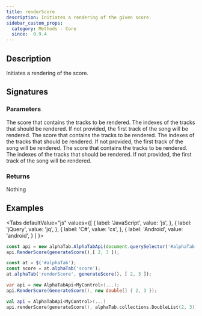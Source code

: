 ```yaml
---
title: renderScore
description: Initiates a rendering of the given score.
sidebar_custom_props:
  category: Methods - Core
  since:  0.9.4
---
```


<SinceBadge since="0.9.4" />


## Description
Initiates a rendering of the score. 

## Signatures

<TypeTable>
    <TypeRow type="js" name="function renderScore(score)" />
    <TypeRow type="js" name="function renderScore(score, trackIndexes)" />
    <TypeRow type="jquery" name="alphaTab('renderScore', score, trackIndexes)" />
    <TypeRow type="jquery" name="alphaTab('renderScore', trackIndexes)" />
    <TypeRow type="net" name="bool RenderScore(Score score)" />
    <TypeRow type="net" name="bool RenderScore(Score score, int[] trackIndexes)" />
    <TypeRow type="android" name="fun renderScore(score: alphaTab.model.Score, trackIndexes: alphaTab.collections.DoubleList? = null): Unit" />
</TypeTable>

### Parameters

<ParameterTable>
    <ParameterRow platform="js" name="score" type="alphaTab.model.Score">
        The score that contains the tracks to be rendered.
    </ParameterRow>
    <ParameterRow platform="js" name="tracks" type="number[]">
        The indexes of the tracks that should be rendered. If not provided, the first track of the song will be rendered.
    </ParameterRow>    
    <ParameterRow platform="net" name="score" type="AlphaTab.Model.Score">
        The score that contains the tracks to be rendered.
    </ParameterRow>
    <ParameterRow platform="net" name="trackIndexes" type="double[]">
        The indexes of the tracks that should be rendered. If not provided, the first track of the song will be rendered.
    </ParameterRow>
    <ParameterRow platform="android" name="trackIndexes" type="alphaTab.model.Score">
        The score that contains the tracks to be rendered.
    </ParameterRow>
    <ParameterRow platform="android" name="trackIndexes" type="alphaTab.collections.DoubleList">
        The indexes of the tracks that should be rendered. If not provided, the first track of the song will be rendered.
    </ParameterRow>
</ParameterTable>

### Returns
Nothing

## Examples

<Tabs
  defaultValue="js"
  values={[
    { label: 'JavaScript', value: 'js', },
    { label: 'jQuery', value: 'jq', },
    { label: 'C#', value: 'cs', },
    { label: 'Android', value: 'android', }
  ]
}>
<TabItem value="js">

```js
const api = new alphaTab.AlphaTabApi(document.querySelector('#alphaTab'));
api.RenderScore(generateScore(),[ 2, 3 ]);
```

</TabItem>
<TabItem value="jq">

```js
const at = $('#alphaTab');
const score = at.alphaTab('score');
at.alphaTab('renderScore', generateScore(), [ 2, 3 ]);
```

</TabItem>
<TabItem value="cs">

```csharp
var api = new AlphaTabApi<MyControl>(...);
api.RenderScore(GenerateScore(), new double[] { 2, 3 });
```

</TabItem>
<TabItem value="android">

```kotlin
val api = AlphaTabApi<MyControl>(...)
api.renderScore(generateScore(), alphaTab.collections.DoubleList(2, 3));
```

</TabItem>
</Tabs>